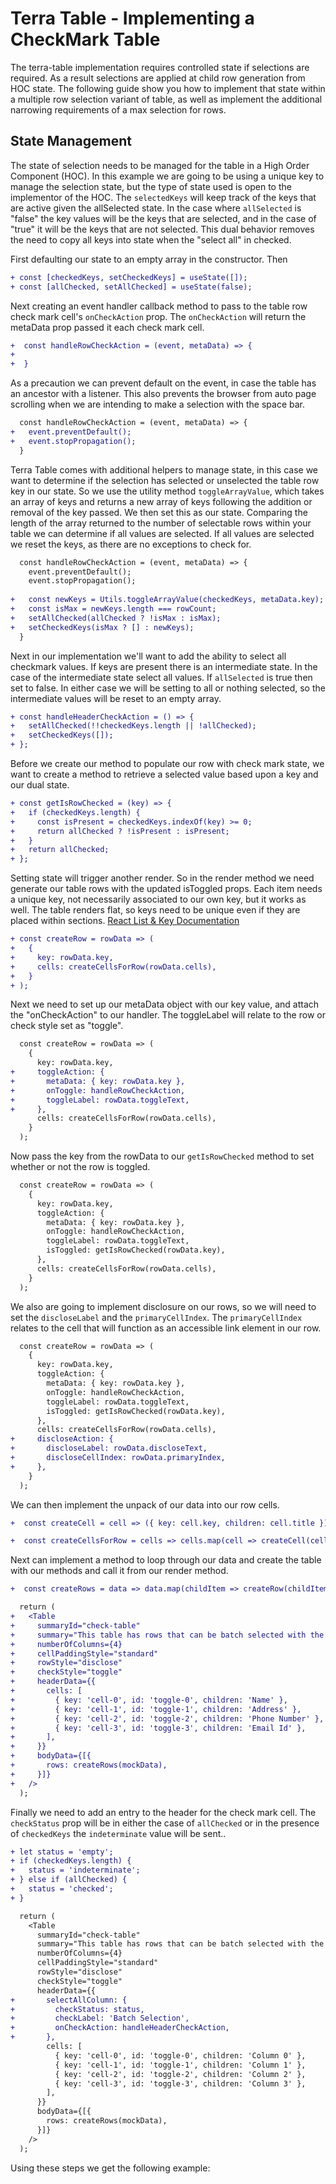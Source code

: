 
# Terra Table - Implementing a CheckMark Table

The terra-table implementation requires controlled state if selections are required. As a result selections are applied at child row generation from HOC state. The following guide show you how to implement that state within a multiple row selection variant of table, as well as implement the additional narrowing requirements of a max selection for rows.

## State Management
The state of selection needs to be managed for the table in a High Order Component (HOC). In this example we are going to be using a unique key to manage the selection state, but the type of state used is open to the implementor of the HOC. The `selectedKeys` will keep track of the keys that are active given the allSelected state. In the case where `allSelected` is "false" the key values will be the keys that are selected, and in the case of "true" it will be the keys that are not selected. This dual behavior removes the need to copy all keys into state when the "select all" in checked.

 First defaulting our state to an empty array in the constructor. Then 
```diff
+ const [checkedKeys, setCheckedKeys] = useState([]);
+ const [allChecked, setAllChecked] = useState(false);
```
Next creating an event handler callback method to pass to the table row check mark cell's `onCheckAction` prop. The `onCheckAction` will return the metaData prop passed it each check mark cell.
```diff
+  const handleRowCheckAction = (event, metaData) => {
+
+  }
```
As a precaution we can prevent default on the event, in case the table has an ancestor with a listener. This also prevents the browser from auto page scrolling when we are intending to make a selection with the space bar.
```diff
  const handleRowCheckAction = (event, metaData) => {
+   event.preventDefault();
+   event.stopPropagation();
  }
```
Terra Table comes with additional helpers to manage state, in this case we want to determine if the selection has selected or unselected the table row key in our state. So we use the utility method `toggleArrayValue`, which takes an array of keys and returns a new array of keys following the addition or removal of the key passed. We then set this as our state. Comparing the length of the array returned to the number of selectable rows within your table we can determine if all values are selected. If all values are selected we reset the keys, as there are no exceptions to check for.
```diff
  const handleRowCheckAction = (event, metaData) => {
    event.preventDefault();
    event.stopPropagation();
  
+   const newKeys = Utils.toggleArrayValue(checkedKeys, metaData.key);
+   const isMax = newKeys.length === rowCount;
+   setAllChecked(allChecked ? !isMax : isMax);
+   setCheckedKeys(isMax ? [] : newKeys);
  }
```
Next in our implementation we'll want to add the ability to select all checkmark values. If keys are present there is an intermediate state. In the case of the intermediate state select all values. If `allSelected` is true then set to false. In either case we will be setting to all or nothing selected, so the intermediate values will be reset to an empty array.
```diff
+ const handleHeaderCheckAction = () => {
+   setAllChecked(!!checkedKeys.length || !allChecked);
+   setCheckedKeys([]);
+ };
```
Before we create our method to populate our row with check mark state, we want to create a method to retrieve a selected value based upon a key and our dual state.
```diff
+ const getIsRowChecked = (key) => {
+   if (checkedKeys.length) {
+     const isPresent = checkedKeys.indexOf(key) >= 0;
+     return allChecked ? !isPresent : isPresent;
+   }
+   return allChecked;
+ };
```
Setting state will trigger another render. So in the render method we need generate our table rows with the updated isToggled props. Each item needs a unique key, not necessarily associated to our own key, but it works as well. The table renders flat, so keys need to be unique even if they are placed within sections.
[React List & Key Documentation](https://reactjs.org/docs/lists-and-keys.html)
```diff
+ const createRow = rowData => (
+   {
+     key: rowData.key,
+     cells: createCellsForRow(rowData.cells),
+   }
+ );
```
Next we need to set up our metaData object with our key value, and attach the "onCheckAction" to our handler. The toggleLabel will relate to the row or check style set as "toggle".
```diff
  const createRow = rowData => (
    {
      key: rowData.key,
+     toggleAction: {
+       metaData: { key: rowData.key },
+       onToggle: handleRowCheckAction,
+       toggleLabel: rowData.toggleText,
+     },
      cells: createCellsForRow(rowData.cells),
    }
  );
```
Now pass the key from the rowData to our `getIsRowChecked` method to set whether or not the row is toggled.
```diff
  const createRow = rowData => (
    {
      key: rowData.key,
      toggleAction: {
        metaData: { key: rowData.key },
        onToggle: handleRowCheckAction,
        toggleLabel: rowData.toggleText,
        isToggled: getIsRowChecked(rowData.key),
      },
      cells: createCellsForRow(rowData.cells),
    }
  );
```
We also are going to implement disclosure on our rows, so we will need to set the `discloseLabel` and the `primaryCellIndex`. The `primaryCellIndex` relates to the cell that will function as an accessible link element in our row.
```diff
  const createRow = rowData => (
    {
      key: rowData.key,
      toggleAction: {
        metaData: { key: rowData.key },
        onToggle: handleRowCheckAction,
        toggleLabel: rowData.toggleText,
        isToggled: getIsRowChecked(rowData.key),
      },
      cells: createCellsForRow(rowData.cells),
+     discloseAction: {
+       discloseLabel: rowData.discloseText,
+       discloseCellIndex: rowData.primaryIndex,
+     },
    }
  );
```
We can then implement the unpack of our data into our row cells.
```diff
+  const createCell = cell => ({ key: cell.key, children: cell.title });

+  const createCellsForRow = cells => cells.map(cell => createCell(cell));
```
Next can implement a method to loop through our data and create the table with our methods and call it from our render method.
```diff
+  const createRows = data => data.map(childItem => createRow(childItem));

  return (
+   <Table
+     summaryId="check-table"
+     summary="This table has rows that can be batch selected with the checkbox or disclosed for further details."
+     numberOfColumns={4}
+     cellPaddingStyle="standard"
+     rowStyle="disclose"
+     checkStyle="toggle"
+     headerData={{
+       cells: [
+         { key: 'cell-0', id: 'toggle-0', children: 'Name' },
+         { key: 'cell-1', id: 'toggle-1', children: 'Address' },
+         { key: 'cell-2', id: 'toggle-2', children: 'Phone Number' },
+         { key: 'cell-3', id: 'toggle-3', children: 'Email Id' },
+       ],
+     }}
+     bodyData={[{
+       rows: createRows(mockData),
+     }]}
+   />
  );
```
Finally we need to add an entry to the header for the check mark cell. The `checkStatus` prop will be in either the case of `allChecked` or in the presence of `checkedKeys` the `indeterminate` value will be sent..
```diff
+ let status = 'empty';
+ if (checkedKeys.length) {
+   status = 'indeterminate';
+ } else if (allChecked) {
+   status = 'checked';
+ }

  return (
    <Table
      summaryId="check-table"
      summary="This table has rows that can be batch selected with the checkbox or disclosed for further details."
      numberOfColumns={4}
      cellPaddingStyle="standard"
      rowStyle="disclose"
      checkStyle="toggle"
      headerData={{
+       selectAllColumn: {
+         checkStatus: status,
+         checkLabel: 'Batch Selection',
+         onCheckAction: handleHeaderCheckAction,
+       },
        cells: [
          { key: 'cell-0', id: 'toggle-0', children: 'Column 0' },
          { key: 'cell-1', id: 'toggle-1', children: 'Column 1' },
          { key: 'cell-2', id: 'toggle-2', children: 'Column 2' },
          { key: 'cell-3', id: 'toggle-3', children: 'Column 3' },
        ],
      }}
      bodyData={[{
        rows: createRows(mockData),
      }]}
    />
  );
```
Using these steps we get the following example:

<CheckMarkTable />
